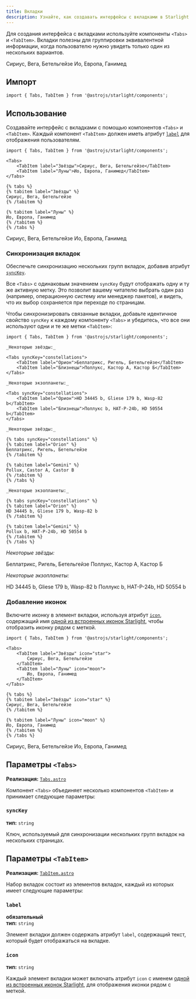 ```yaml
---
title: Вкладки
description: Узнайте, как создавать интерфейсы с вкладками в Starlight для группировки равнозначной информации.
---
```



Для создания интерфейса с вкладками используйте компоненты `<Tabs>` и `<TabItem>`.
Вкладки полезны для группировки эквивалентной информации, когда пользователю нужно увидеть только один из нескольких вариантов.


<Preview>

<Tabs slot="preview">
	<TabItem label="Звёзды">Сириус, Вега, Бетельгейзе</TabItem>
	<TabItem label="Луны">Ио, Европа, Ганимед</TabItem>
</Tabs>

</Preview>

## Импорт

```tsx
import { Tabs, TabItem } from '@astrojs/starlight/components';
```

## Использование

Создавайте интерфейс с вкладками с помощью компонентов `<Tabs>` и `<TabItem>`.
Каждый компонент `<TabItem>` должен иметь атрибут [`label`](#label) для отображения пользователям.

<Preview>

```mdx
import { Tabs, TabItem } from '@astrojs/starlight/components';

<Tabs>
	<TabItem label="Звёзды">Сириус, Вега, Бетельгейзе</TabItem>
	<TabItem label="Луны">Ио, Европа, Ганимед</TabItem>
</Tabs>
```

<Fragment slot="markdoc">

```markdoc
{% tabs %}
{% tabitem label="Звёзды" %}
Сириус, Вега, Бетельгейзе
{% /tabitem %}

{% tabitem label="Луны" %}
Ио, Европа, Ганимед
{% /tabitem %}
{% /tabs %}
```

</Fragment>

<Tabs slot="preview">
	<TabItem label="Звёзды">Сириус, Вега, Бетельгейзе</TabItem>
	<TabItem label="Луны">Ио, Европа, Ганимед</TabItem>
</Tabs>

</Preview>

### Синхронизация вкладок

Обеспечьте синхронизацию нескольких групп вкладок, добавив атрибут [`syncKey`](#synckey).

Все `<Tabs>` с одинаковым значением `syncKey` будут отображать одну и ту же активную метку.
Это позволит вашему читателю выбрать один раз (например, операционную систему или менеджер пакетов), и видеть, что их выбор сохраняется при переходе по страницам.

Чтобы синхронизировать связанные вкладки, добавьте идентичное свойство `syncKey` к каждому компоненту `<Tabs>` и убедитесь, что все они используют одни и те же метки `<TabItem>`:

<Preview>

```mdx 'syncKey="constellations"'
import { Tabs, TabItem } from '@astrojs/starlight/components';

_Некоторые звёзды:_

<Tabs syncKey="constellations">
	<TabItem label="Орион">Беллатрикс, Ригель, Бетельгейзе</TabItem>
	<TabItem label="Близнецы">Поллукс, Кастор А, Кастор Б</TabItem>
</Tabs>

_Некоторые экзопланеты:_

<Tabs syncKey="constellations">
	<TabItem label="Орион">HD 34445 b, Gliese 179 b, Wasp-82 b</TabItem>
	<TabItem label="Близнецы">Поллукс b, HAT-P-24b, HD 50554 b</TabItem>
</Tabs>
```

<Fragment slot="markdoc">

```markdoc 'syncKey="constellations"'
_Некоторые звёзды:_

{% tabs syncKey="constellations" %}
{% tabitem label="Orion" %}
Беллатрикс, Ригель, Бетельгейзе
{% /tabitem %}

{% tabitem label="Gemini" %}
Pollux, Castor A, Castor B
{% /tabitem %}
{% /tabs %}

_Некоторые экзопланеты:_

{% tabs syncKey="constellations" %}
{% tabitem label="Orion" %}
HD 34445 b, Gliese 179 b, Wasp-82 b
{% /tabitem %}

{% tabitem label="Gemini" %}
Pollux b, HAT-P-24b, HD 50554 b
{% /tabitem %}
{% /tabs %}
```

</Fragment>

<Fragment slot="preview">

_Некоторые звёзды:_

<Tabs syncKey="constellations">
	<TabItem label="Орион">Беллатрикс, Ригель, Бетельгейзе</TabItem>
	<TabItem label="Близнецы">Поллукс, Кастор А, Кастор Б</TabItem>
</Tabs>

_Некоторые экзопланеты:_

<Tabs syncKey="constellations">
	<TabItem label="Орион">HD 34445 b, Gliese 179 b, Wasp-82 b</TabItem>
	<TabItem label="Близнецы">Поллукс b, HAT-P-24b, HD 50554 b</TabItem>
</Tabs>

</Fragment>

</Preview>

### Добавление иконок

Включите иконку в элемент вкладки, используя атрибут [`icon`](#icon), содержащий имя [одной из встроенных иконок Starlight](/ru/reference/icons/#все-иконки), чтобы отобразить иконку рядом с меткой.

<Preview>

```mdx /icon="\w+"/
import { Tabs, TabItem } from '@astrojs/starlight/components';

<Tabs>
	<TabItem label="Звёзды" icon="star">
		Сириус, Вега, Бетельгейзе
	</TabItem>
	<TabItem label="Луны" icon="moon">
		Ио, Европа, Ганимед
	</TabItem>
</Tabs>
```

<Fragment slot="markdoc">

```markdoc /icon="\w+"/
{% tabs %}
{% tabitem label="Звёзды" icon="star" %}
Сириус, Вега, Бетельгейзе
{% /tabitem %}

{% tabitem label="Луны" icon="moon" %}
Ио, Европа, Ганимед
{% /tabitem %}
{% /tabs %}
```

</Fragment>

<Tabs slot="preview">
	<TabItem label="Звёзды" icon="star">
		Сириус, Вега, Бетельгейзе
	</TabItem>
	<TabItem label="Луны" icon="moon">
		Ио, Европа, Ганимед
	</TabItem>
</Tabs>

</Preview>

## Параметры `<Tabs>`

**Реализация:** [`Tabs.astro`](https://github.com/withastro/starlight/blob/main/packages/starlight/user-components/Tabs.astro)

Компонент `<Tabs>` объединяет несколько компонентов `<TabItem>` и принимает следующие параметры:

### `syncKey`

**тип:** `string`

Ключ, используемый для синхронизации нескольких групп вкладок на нескольких страницах.

## Параметры `<TabItem>`

**Реализация:** [`TabItem.astro`](https://github.com/withastro/starlight/blob/main/packages/starlight/user-components/TabItem.astro)

Набор вкладок состоит из элементов вкладок, каждый из которых имеет следующие параметры:

### `label`

**обязательный**  
**тип:** `string`

Элемент вкладки должен содержать атрибут `label`, содержащий текст, который будет отображаться на вкладке.

### `icon`

**тип:** `string`

Каждый элемент вкладки может включать атрибут `icon` с именем [одной из встроенных иконок Starlight](/ru/reference/icons/#все-иконки), для отображения иконки рядом с меткой.
